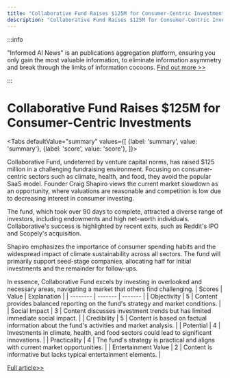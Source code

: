 ```yaml
---
title: "Collaborative Fund Raises $125M for Consumer-Centric Investments"
description: "Collaborative Fund Raises $125M for Consumer-Centric Investments"
---
```



:::info

"Informed AI News" is an publications aggregation platform, ensuring you only gain the most valuable information, to eliminate information asymmetry and break through the limits of information cocoons.  [Find out more >>](/docs/guides)

:::

# Collaborative Fund Raises $125M for Consumer-Centric Investments


<Tabs
	defaultValue="summary"
	values={[
	{label: 'summary', value: 'summary'},
	{label: 'score', value: 'score'},
]}>
<TabItem value="summary">


Collaborative Fund, undeterred by venture capital norms, has raised $125 million in a challenging fundraising environment. Focusing on consumer-centric sectors such as climate, health, and food, they avoid the popular SaaS model. Founder Craig Shapiro views the current market slowdown as an opportunity, where valuations are reasonable and competition is low due to decreasing interest in consumer investing.

The fund, which took over 90 days to complete, attracted a diverse range of investors, including endowments and high net-worth individuals. Collaborative's success is highlighted by recent exits, such as Reddit's IPO and Scopely's acquisition.

Shapiro emphasizes the importance of consumer spending habits and the widespread impact of climate sustainability across all sectors. The fund will primarily support seed-stage companies, allocating half for initial investments and the remainder for follow-ups.

In essence, Collaborative Fund excels by investing in overlooked and necessary areas, navigating a market that others find challenging.
</TabItem>
<TabItem value="score">
	| Scores     | Value   | Explanation |
	| -------- | ------- | ------- |
	| Objectivity  | 5    | Content provides balanced reporting on the fund's strategy and market conditions.    |
	| Social Impact | 3     | Content discusses investment trends but has limited immediate social impact.    |
	| Credibility    | 5    | Content is based on factual information about the fund's activities and market analysis.    |
	| Potential    | 4    | Investments in climate, health, and food sectors could lead to significant innovations.    |
	| Practicality    | 4    | The fund's strategy is practical and aligns with current market opportunities.    |
	| Entertainment Value    | 2    | Content is informative but lacks typical entertainment elements.    |
</TabItem>
</Tabs>

[Full article>>](https://techcrunch.com/2024/06/10/after-hits-like-reddit-and-scopley-collaborative-fund-easily-raised-a-125m-fund-to-tackle-climate-health-and-food/)

